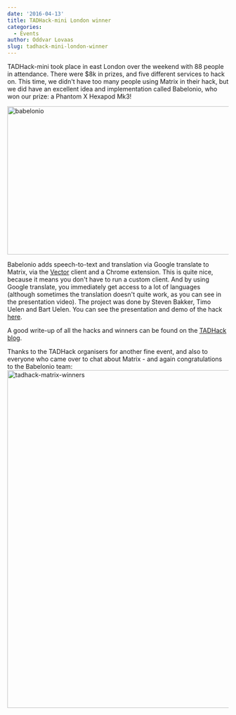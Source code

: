 ```yaml
---
date: '2016-04-13'
title: TADHack-mini London winner
categories:
  - Events
author: Oddvar Lovaas
slug: tadhack-mini-london-winner
---
```


TADHack-mini took place in east London over the weekend with 88 people in attendance. There were $8k in prizes, and five different services to hack on. This time, we didn't have too many people using Matrix in their hack, but we did have an excellent idea and implementation called Babelonio, who won our prize: a Phantom X Hexapod Mk3!

<img src="https://matrix.org/blog/wp-content/uploads/2016/04/babelonio.jpg" alt="babelonio" width="599" height="337" class="aligncenter size-full wp-image-1600" />

Babelonio adds speech-to-text and translation via Google translate to Matrix, via the <a href="https://vector.im">Vector</a> client and a Chrome extension. This is quite nice, because it means you don't have to run a custom client. And by using Google translate, you immediately get access to a lot of languages (although sometimes the translation doesn't quite work, as you can see in the presentation video). The project was done by Steven Bakker, Timo Uelen and Bart Uelen. You can see the presentation and demo of the hack <a href="https://www.youtube.com/watch?v=_LP5aJPRMSw">here</a>.

A good write-up of all the hacks and winners can be found on the <a href="http://blog.tadhack.com/2016/04/10/quick-summary-of-tadhack-mini-london-2016-and-the-winners/">TADHack blog</a>.

Thanks to the TADHack organisers for another fine event, and also to everyone who came over to chat about Matrix - and again congratulations to the Babelonio team:
<img src="https://matrix.org/blog/wp-content/uploads/2016/04/tadhack-matrix-winners-1024x768.jpg" alt="tadhack-matrix-winners" width="1024" height="768" class="aligncenter size-large wp-image-1601" />